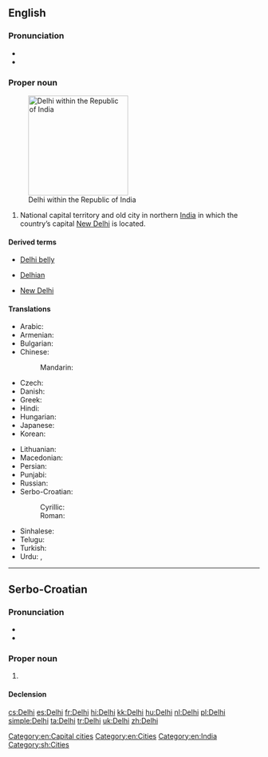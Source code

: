 ==English==
{{wikipedia}}

===Pronunciation===
* {{IPA|/ˈdɛli/}}
* {{rhymes|ɛli}}

===Proper noun===
{{en-proper noun}}
[[Image:National Capital Territory of Delhi in India (special marker) (disputed hatched).svg|thumb|right|200px|Delhi within the Republic of India]]

# National capital territory and old city in northern [[India]] in which the country’s capital [[New Delhi]] is located.

====Derived terms====
{{rel-top3|Terms derived from ''Delhi''}}
* [[Delhi belly]]
{{rel-mid3}}
* [[Delhian]]
{{rel-mid3}}
* [[New Delhi]]
{{rel-bottom}}

====Translations====
{{trans-top|National capital territory and old city in northern India}}
* Arabic: {{t-|ar|دلهي|f|tr=dilhii}}
* Armenian: {{t-|hy|Դելի|tr=Deli}}
* Bulgarian: {{t-|bg|Делхи|tr=Délχi}}
* Chinese:
*: Mandarin: {{t|cmn|德里|tr=Délǐ|sc=Hani}}
* Czech: {{t+|cs|Dillí|n}}
* Danish: {{t-|da|Delhi}}
* Greek: {{t-|el|Δελχί|n|tr=Delhí}}
* Hindi: {{t+|hi|दिल्ली|f|tr=dillī}}
* Hungarian: {{t+|hu|Delhi}}
* Japanese: {{t-|ja|デリー|tr=Derī}}
* Korean: {{t-|ko|델리|tr=Delli|sc=Kore}}
{{trans-mid}}
* Lithuanian: {{t-|lt|Delis|m}}
* Macedonian: {{t-|mk|Делхи|n|tr=Délhi}}
* Persian: {{t-|fa|دهلی|tr=Dehli|sc=fa-Arab}}
* Punjabi: {{t-|pa|ਦਿੱਲੀ|tr=Dillī}}
* Russian: {{t-|ru|Дели|m|tr=Déli}} {{indeclinable}}
* Serbo-Croatian:
*: Cyrillic: {{t-|sh|Делхи|m}}
*: Roman: {{t-|sh|Delhi|m}}
* Sinhalese: {{t-|si|දිල්ලිය|tr=dilliya|sc=Sinh}}
* Telugu: {{t+|te|ఢిల్లీ}}
* Turkish: {{t+|tr|Delhi}}
* Urdu: {{t-|ur|دلّی|f|tr=dillī}}, {{t-|ur|دہلی|f|tr=dehlī|sc=ur-Arab}}
{{trans-bottom}}

[[Category:en:Capital cities]]
[[Category:en:Cities]]
[[Category:en:India]]

----

==Serbo-Croatian==

===Pronunciation===
* {{IPA|/dêlxi/|lang=sh}}
* {{hyphenation|Del|hi}}

===Proper noun===
{{sh-proper noun|g=m|head=Dȅlhi|r|Делхи|Де̏лхи}}

# {{l|en|Delhi}}

====Declension====
{{sh-decl-noun-unc
|Delhi
|Delhija
|Delhiju
|Delhi
|Delhi
|Delhiju
|Delhijem
}}

[[Category:sh:Cities]]

[[cs:Delhi]]
[[es:Delhi]]
[[fr:Delhi]]
[[hi:Delhi]]
[[kk:Delhi]]
[[hu:Delhi]]
[[nl:Delhi]]
[[pl:Delhi]]
[[simple:Delhi]]
[[ta:Delhi]]
[[tr:Delhi]]
[[uk:Delhi]]
[[zh:Delhi]]
